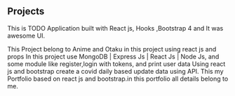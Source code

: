 ## Projects 

<ProjectCard title="Todo App" link="https://tarun-rathore-todoapp.netlify.app/" bg="linear-gradient(217deg, rgba(255,0,0,.8), rgba(255,0,0,0) 70.71%),
            linear-gradient(127deg, rgba(0,255,0,.8), rgba(0,255,0,0) 70.71%),
            linear-gradient(336deg, rgba(0,0,255,.8), rgba(0,0,255,0) 70.71%);">
This is TODO Application built with React js, Hooks ,Bootstrap 4 and It was awesome UI.
</ProjectCard>

<ProjectCard title="Anime-List App" link="https://tarunrathore-anime-app.netlify.app/" bg="linear-gradient(135deg, orange 45%, cyan);">
This Project belong to Anime and Otaku in this project using react js and props 
</ProjectCard>

<ProjectCard title="mern website" link="https://tarunrathore-mernweb.herokuapp.com/" bg="linear-gradient(to bottom right, red, yellow);">
In this project use MongoDB | Express Js | React Js | Node Js, and some module like register,login with tokens, and print user data
</ProjectCard>
<ProjectCard title="Covid-19 Update Data" link="https://tarunrathore-covid19update.netlify.app/" bg="linear-gradient(90deg, rgba(66,238,12,1) 0%, rgba(233,45,207,0.8323704481792717) 100%);">
Using react js and bootstrap create a covid daily based update data using API. 
</ProjectCard>
<ProjectCard title="tarun portfolio" link="https://tarun-rathore-portfolio.netlify.app/" bg="linear-gradient(90deg, rgba(238,224,12,1) 23%, rgba(68,233,45,1) 100%);">
This my Portfolio based on react js and bootstrap.in this portfolio all details belong to me.
</ProjectCard>

